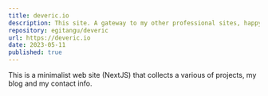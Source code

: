 ```yaml
---
title: deveric.io
description: This site. A gateway to my other professional sites, happy browsing!
repository: egitangu/deveric
url: https://deveric.io
date: 2023-05-11
published: true
---
```



This is a minimalist web site (NextJS) that collects a various of projects, my blog and my contact info.

